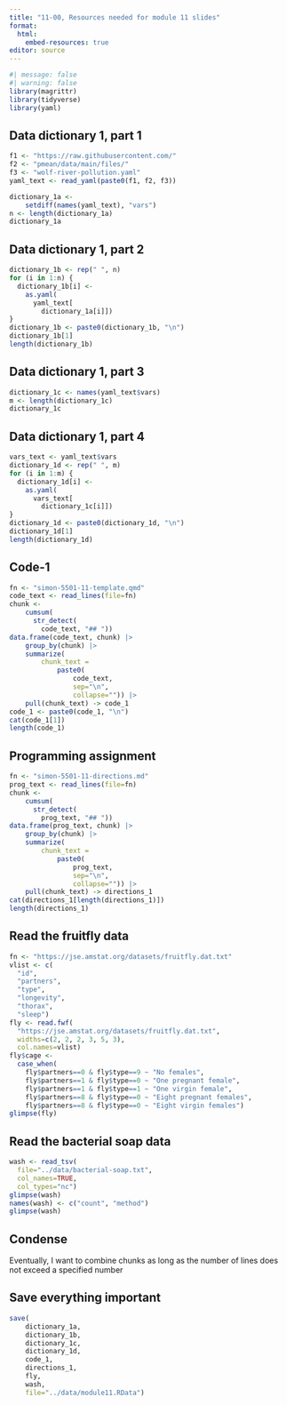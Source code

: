 ```yaml
---
title: "11-00, Resources needed for module 11 slides"
format: 
  html:
    embed-resources: true
editor: source
---
```


```r
#| message: false
#| warning: false
library(magrittr)
library(tidyverse)
library(yaml)
```

## Data dictionary 1, part 1

```r
f1 <- "https://raw.githubusercontent.com/"
f2 <- "pmean/data/main/files/"
f3 <- "wolf-river-pollution.yaml"
yaml_text <- read_yaml(paste0(f1, f2, f3))

dictionary_1a <- 
	setdiff(names(yaml_text), "vars")
n <- length(dictionary_1a)
dictionary_1a
```

## Data dictionary 1, part 2

```r
dictionary_1b <- rep(" ", n)
for (i in 1:n) {
  dictionary_1b[i] <- 
    as.yaml(
      yaml_text[
        dictionary_1a[i]])
}
dictionary_1b <- paste0(dictionary_1b, "\n")
dictionary_1b[1]
length(dictionary_1b)
```

## Data dictionary 1, part 3

```r
dictionary_1c <- names(yaml_text$vars)
m <- length(dictionary_1c)
dictionary_1c
```

## Data dictionary 1, part 4

```r
vars_text <- yaml_text$vars
dictionary_1d <- rep(" ", m)
for (i in 1:m) {
  dictionary_1d[i] <- 
    as.yaml(
      vars_text[
        dictionary_1c[i]])
}
dictionary_1d <- paste0(dictionary_1d, "\n")
dictionary_1d[1]
length(dictionary_1d)
```

## Code-1

```r
fn <- "simon-5501-11-template.qmd"
code_text <- read_lines(file=fn)
chunk <- 
	cumsum(
	  str_detect(
	  	code_text, "## "))
data.frame(code_text, chunk) |>
	group_by(chunk) |>
	summarize(
		chunk_text =
			paste0(
				code_text, 
				sep="\n", 
				collapse="")) |>
	pull(chunk_text) -> code_1
code_1 <- paste0(code_1, "\n")
cat(code_1[1])
length(code_1)
```

## Programming assignment

```r
fn <- "simon-5501-11-directions.md"
prog_text <- read_lines(file=fn)
chunk <- 
	cumsum(
	  str_detect(
	  	prog_text, "## "))
data.frame(prog_text, chunk) |>
	group_by(chunk) |>
	summarize(
		chunk_text =
			paste0(
				prog_text, 
				sep="\n", 
				collapse="")) |>
	pull(chunk_text) -> directions_1
cat(directions_1[length(directions_1)])
length(directions_1)
```

## Read the fruitfly data

```r
fn <- "https://jse.amstat.org/datasets/fruitfly.dat.txt"
vlist <- c(
  "id",
  "partners",
  "type",
  "longevity",
  "thorax",
  "sleep")
fly <- read.fwf(
  "https://jse.amstat.org/datasets/fruitfly.dat.txt",
  widths=c(2, 2, 2, 3, 5, 3),
  col.names=vlist)
fly$cage <- 
  case_when(
    fly$partners==0 & fly$type==9 ~ "No females",
    fly$partners==1 & fly$type==0 ~ "One pregnant female",
    fly$partners==1 & fly$type==1 ~ "One virgin female",
    fly$partners==8 & fly$type==0 ~ "Eight pregnant females",
    fly$partners==8 & fly$type==0 ~ "Eight virgin females")
glimpse(fly)
```

## Read the bacterial soap data

```r
wash <- read_tsv(
  file="../data/bacterial-soap.txt",
  col_names=TRUE,
  col_types="nc")
glimpse(wash)
names(wash) <- c("count", "method")
glimpse(wash)
```

## Condense

Eventually, I want to combine chunks as long as the number of lines does not exceed a specified number 

## Save everything important

```r
save(
	dictionary_1a,
	dictionary_1b,
	dictionary_1c,
	dictionary_1d,
	code_1,
	directions_1,
	fly,
	wash,
	file="../data/module11.RData")
```
